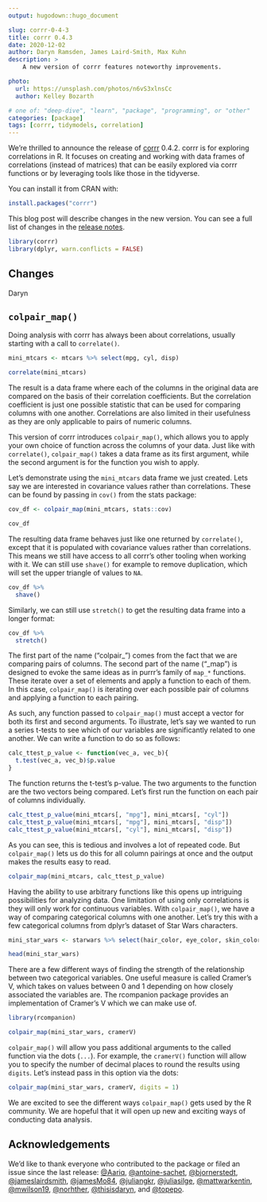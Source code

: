 ```yaml
---
output: hugodown::hugo_document

slug: corrr-0-4-3
title: corrr 0.4.3
date: 2020-12-02
author: Daryn Ramsden, James Laird-Smith, Max Kuhn
description: >
    A new version of corrr features noteworthy improvements. 

photo:
  url: https://unsplash.com/photos/n6vS3xlnsCc
  author: Kelley Bozarth

# one of: "deep-dive", "learn", "package", "programming", or "other"
categories: [package] 
tags: [corrr, tidymodels, correlation]
---
```


<!--
TODO:
* [ ] Pick category and tags (see existing with `post_tags()`)
* [ ] Find photo & update yaml metadata
* [ ] Create `thumbnail-sq.jpg`; height and width should be equal
* [ ] Create `thumbnail-wd.jpg`; width should be >5x height
* [ ] `hugodown::use_tidy_thumbnail()`
* [ ] Add intro sentence
* [ ] `use_tidy_thanks()`
-->

We're thrilled to announce the release of [corrr](https://corrr.tidymodels.org/) 0.4.2. corrr is for exploring correlations in R. It focuses on creating and working with data frames of correlations (instead of matrices) that can be easily explored via corrr functions or by leveraging tools like those in the tidyverse. 

You can install it from CRAN with:

```r
install.packages("corrr")
```

This blog post will describe changes in the new version. You can see a full list of changes in the [release notes](https://corrr.tidymodels.org/news/index.html).

```r
library(corrr)
library(dplyr, warn.conflicts = FALSE)
```

## Changes

Daryn

## `colpair_map()`

Doing analysis with corrr has always been about correlations, usually starting with a call to `correlate()`.

```r
mini_mtcars <- mtcars %>% select(mpg, cyl, disp)

correlate(mini_mtcars)
```

The result is a data frame where each of the columns in the original data are compared on the basis of their correlation coefficients. But the correlation coefficient is just one possible statistic that can be used for comparing columns with one another. Correlations are also limited in their usefulness as they are only applicable to pairs of numeric columns.

This version of corrr introduces `colpair_map()`, which allows you to apply your own choice of function across the columns of your data. Just like with `correlate()`, `colpair_map()` takes a data frame as its first  argument, while the second argument is for the function you wish to apply.

Let's demonstrate using the `mini_mtcars` data frame we just created. Lets say we are interested in covariance values rather than correlations. These can be found by passing in `cov()` from the stats package:

```r
cov_df <- colpair_map(mini_mtcars, stats::cov)

cov_df
```

The resulting data frame behaves just like one returned by `correlate()`, except that it is populated with covariance values rather than correlations. This means we still have access to all corrr's other tooling when working with it. We can still use `shave()` for example to remove duplication, which will set the upper triangle of values to `NA`.

```r
cov_df %>% 
  shave()
```

Similarly, we can still use `stretch()` to get the resulting data frame into a longer format:

```r
cov_df %>% 
  stretch()
```

The first part of the name ("colpair_") comes from the fact that we are comparing pairs of columns. The second part of the name ("_map") is designed to evoke the same ideas as in purrr's family of `map_*` functions. These iterate over a set of elements and apply a function to each of them. In this case, `colpair_map()` is iterating over each possible pair of columns and applying a function to each pairing.

As such, any function passed to `colpair_map()` must accept a vector for both its first and second arguments. To illustrate, let's say we wanted to run a series t-tests to see which of our variables are significantly related to one another. We can write a function to do so as follows:

```r
calc_ttest_p_value <- function(vec_a, vec_b){
  t.test(vec_a, vec_b)$p.value
}
```

The function returns the t-test's p-value. The two arguments to the function are the two vectors being compared. Let's first run the function on each pair of columns individually.

```r
calc_ttest_p_value(mini_mtcars[, "mpg"], mini_mtcars[, "cyl"])
calc_ttest_p_value(mini_mtcars[, "mpg"], mini_mtcars[, "disp"])
calc_ttest_p_value(mini_mtcars[, "cyl"], mini_mtcars[, "disp"])
```

As you can see, this is tedious and involves a lot of repeated code. But `colpair_map()` lets us do this for all column pairings at once and the output makes the results easy to read.

```r
colpair_map(mini_mtcars, calc_ttest_p_value)
```

Having the ability to use arbitrary functions like this opens up intriguing possibilities for analyzing data. One limitation of using only correlations is they will only work for continuous variables. With `colpair_map()`, we have a way of comparing categorical columns with one another. Let's try this with a few categorical columns from dplyr's dataset of Star Wars characters.

```r
mini_star_wars <- starwars %>% select(hair_color, eye_color, skin_color)

head(mini_star_wars)
```

There are a few different ways of finding the strength of the relationship 
between two categorical variables. One useful measure is called Cramer's V, 
which takes on values between 0 and 1 depending on how closely associated the
variables are. The rcompanion package provides an implementation of Cramer's V
which we can make use of.

```r
library(rcompanion)

colpair_map(mini_star_wars, cramerV)
```

`colpair_map()` will allow you pass additional arguments to the called  function via the dots (`...`). For example, the `cramerV()` function will allow you to specify the number of decimal places to round the results using `digits`. Let's instead pass in this option via the dots:

```r
colpair_map(mini_star_wars, cramerV, digits = 1)
```

We are excited to see the different ways `colpair_map()` gets used by the R community. We are hopeful that it will open up new and exciting ways of conducting data analysis.

## Acknowledgements

We'd like to thank everyone who contributed to the package or filed an issue since the last release: [&#x0040;Aariq](https://github.com/Aariq), [&#x0040;antoine-sachet](https://github.com/antoine-sachet), [&#x0040;bjornerstedt](https://github.com/bjornerstedt), [&#x0040;jameslairdsmith](https://github.com/jameslairdsmith), [&#x0040;jamesMo84](https://github.com/jamesMo84), [&#x0040;juliangkr](https://github.com/juliangkr), [&#x0040;juliasilge](https://github.com/juliasilge), [&#x0040;mattwarkentin](https://github.com/mattwarkentin), [&#x0040;mwilson19](https://github.com/mwilson19), [&#x0040;norhther](https://github.com/norhther), [&#x0040;thisisdaryn](https://github.com/thisisdaryn), and [&#x0040;topepo](https://github.com/topepo).

